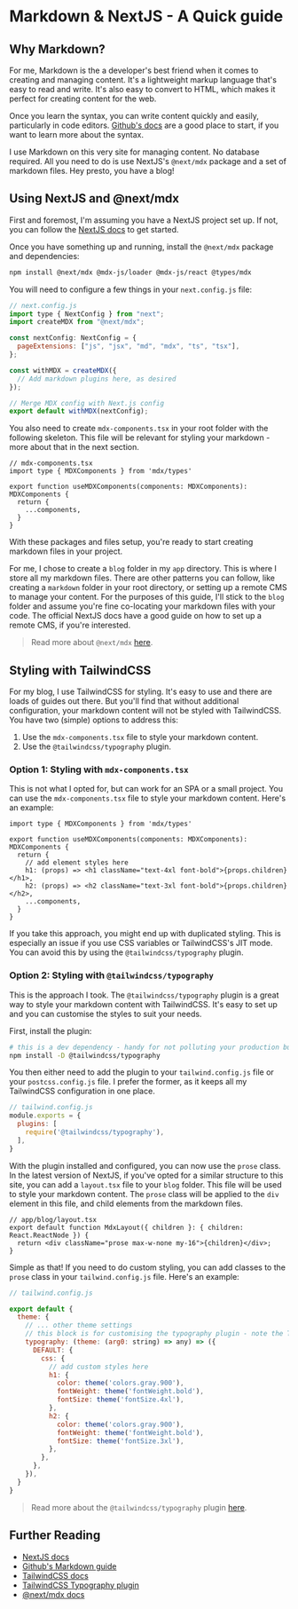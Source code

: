 # Markdown & NextJS - A Quick guide

## Why Markdown?

For me, Markdown is the a developer's best friend when it comes to creating and managing content. It's a lightweight markup language that's easy to read and write. It's also easy to convert to HTML, which makes it perfect for creating content for the web.

Once you learn the syntax, you can write content quickly and easily, particularly in code editors.
[Github's docs](https://docs.github.com/en/get-started/writing-on-github/getting-started-with-writing-and-formatting-on-github/basic-writing-and-formatting-syntax) are a good place to start, if you want to learn more about the syntax.

I use Markdown on this very site for managing content. No database required. All you need to do is use NextJS's `@next/mdx` package and a set of markdown files. Hey presto, you have a blog!

## Using NextJS and @next/mdx

First and foremost, I'm assuming you have a NextJS project set up. If not, you can follow the [NextJS docs](https://nextjs.org/docs/getting-started) to get started.

Once you have something up and running, install the `@next/mdx` package and dependencies:

```bash
npm install @next/mdx @mdx-js/loader @mdx-js/react @types/mdx
```

You will need to configure a few things in your `next.config.js` file:

```javascript
// next.config.js
import type { NextConfig } from "next";
import createMDX from "@next/mdx";

const nextConfig: NextConfig = {
  pageExtensions: ["js", "jsx", "md", "mdx", "ts", "tsx"],
};

const withMDX = createMDX({
  // Add markdown plugins here, as desired
});

// Merge MDX config with Next.js config
export default withMDX(nextConfig);
```

You also need to create `mdx-components.tsx` in your root folder with the following skeleton. This file will be relevant for styling your markdown - more about that in the next section.

```tsx
// mdx-components.tsx
import type { MDXComponents } from 'mdx/types'

export function useMDXComponents(components: MDXComponents): MDXComponents {
  return {
    ...components,
  }
}
```

With these packages and files setup, you're ready to start creating markdown files in your project.

For me, I chose to create a `blog` folder in my `app` directory. This is where I store all my markdown files. There are other patterns you can follow, like creating a `markdown` folder in your root directory, or setting up a remote CMS to manage your content. For the purposes of this guide, I'll stick to the `blog` folder and assume you're fine co-locating your markdown files with your code. The official NextJS docs have a good guide on how to set up a remote CMS, if you're interested.

> Read more about `@next/mdx` [here](https://nextjs.org/docs/pages/building-your-application/configuring/mdx).

## Styling with TailwindCSS

For my blog, I use TailwindCSS for styling. It's easy to use and there are loads of guides out there. But you'll find that without additional configuration, your markdown content will not be styled with TailwindCSS. You have two (simple) options to address this:
1. Use the `mdx-components.tsx` file to style your markdown content.
2. Use the `@tailwindcss/typography` plugin.

### Option 1: Styling with `mdx-components.tsx`

This is not what I opted for, but can work for an SPA or a small project. You can use the `mdx-components.tsx` file to style your markdown content. Here's an example:

```tsx
import type { MDXComponents } from 'mdx/types'

export function useMDXComponents(components: MDXComponents): MDXComponents {
  return {
    // add element styles here
    h1: (props) => <h1 className="text-4xl font-bold">{props.children}</h1>,
    h2: (props) => <h2 className="text-3xl font-bold">{props.children}</h2>,
    ...components,
  }
}

```

If you take this approach, you might end up with duplicated styling. This is especially an issue if you use CSS variables or TailwindCSS's JIT mode. You can avoid this by using the `@tailwindcss/typography` plugin.

### Option 2: Styling with `@tailwindcss/typography`

This is the approach I took. The `@tailwindcss/typography` plugin is a great way to style your markdown content with TailwindCSS. It's easy to set up and you can customise the styles to suit your needs.

First, install the plugin:

```bash
# this is a dev dependency - handy for not polluting your production build
npm install -D @tailwindcss/typography
```

You then either need to add the plugin to your `tailwind.config.js` file or your `postcss.config.js` file. I prefer the former, as it keeps all my TailwindCSS configuration in one place.

```javascript
// tailwind.config.js
module.exports = {
  plugins: [
    require('@tailwindcss/typography'),
  ],
}
```

With the plugin installed and configured, you can now use the `prose` class. In the latest version of NextJS, if you've opted for a similar structure to this site, you can add a `layout.tsx` file to your `blog` folder. This file will be used to style your markdown content. The `prose` class will be applied to the `div` element in this file, and child elements from the markdown files.

```tsx
// app/blog/layout.tsx
export default function MdxLayout({ children }: { children: React.ReactNode }) {
  return <div className="prose max-w-none my-16">{children}</div>;
}

```

Simple as that! If you need to do custom styling, you can add classes to the `prose` class in your `tailwind.config.js` file. Here's an example:

```javascript
// tailwind.config.js

export default {
  theme: {
    // ... other theme settings
    // this block is for customising the typography plugin - note the TS type
    typography: (theme: (arg0: string) => any) => ({
      DEFAULT: {
        css: {
          // add custom styles here
          h1: {
            color: theme('colors.gray.900'),
            fontWeight: theme('fontWeight.bold'),
            fontSize: theme('fontSize.4xl'),
          },
          h2: {
            color: theme('colors.gray.900'),
            fontWeight: theme('fontWeight.bold'),
            fontSize: theme('fontSize.3xl'),
          },
        },
      },
    }),
  }
}
```

> Read more about the `@tailwindcss/typography` plugin [here](https://github.com/tailwindlabs/tailwindcss-typography).

## Further Reading

- [NextJS docs](https://nextjs.org/docs/getting-started)
- [Github's Markdown guide](https://docs.github.com/en/get-started/writing-on-github/getting-started-with-writing-and-formatting-on-github/basic-writing-and-formatting-syntax)
- [TailwindCSS docs](https://tailwindcss.com/docs)
- [TailwindCSS Typography plugin](https://github.com/tailwindlabs/tailwindcss-typography)
- [@next/mdx docs](https://nextjs.org/docs/pages/building-your-application/configuring/mdx)
